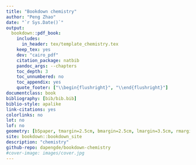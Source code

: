 --- 
title: "Bookdown chemistry"
author: "Peng Zhao"
date: "`r Sys.Date()`"
output:
  bookdown::pdf_book:
    includes:
      in_header: tex/template_chemistry.tex
    keep_tex: yes
    dev: "cairo_pdf"
    citation_package: natbib
    pandoc_args: --chapters
    toc_depth: 3
    toc_unnumbered: no
    toc_appendix: yes
    quote_footer: ["\\begin{flushright}", "\\end{flushright}"]
documentclass: book
bibliography: [bib/bib.bib]
biblio-style: apalike
link-citations: yes
colorlinks: no
lot: no
lof: no
geometry: [b5paper, tmargin=2.5cm, bmargin=2.5cm, lmargin=3.5cm, rmargin=2.5cm]
site: bookdown::bookdown_site
description: "chemistry"
github-repo: dapengde/bookdown-chemistry
#cover-image: images/cover.jpg
---


